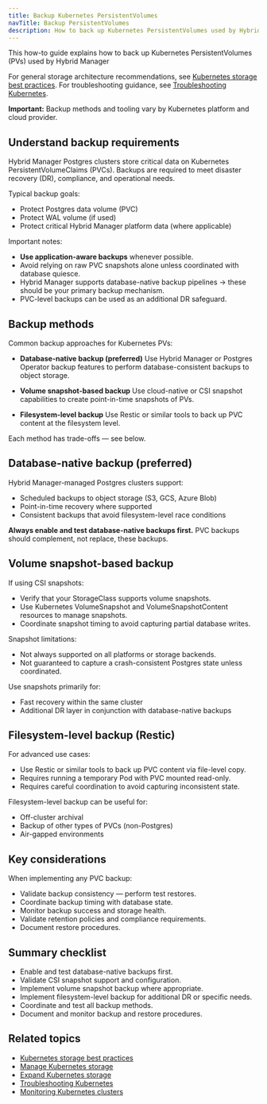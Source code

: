 ```yaml
---
title: Backup Kubernetes PersistentVolumes
navTitle: Backup PersistentVolumes
description: How to back up Kubernetes PersistentVolumes used by Hybrid Manager
---
```


This how-to guide explains how to back up Kubernetes PersistentVolumes (PVs) used by Hybrid Manager

For general storage architecture recommendations, see [Kubernetes storage best practices](/portal/kubernetes/learn/explained/hybrid-manager/storage-best-practices/).
For troubleshooting guidance, see [Troubleshooting Kubernetes](./troubleshooting-on-kubernetes).

**Important:** Backup methods and tooling vary by Kubernetes platform and cloud provider.

## Understand backup requirements

Hybrid Manager Postgres clusters store critical data on Kubernetes PersistentVolumeClaims (PVCs).
Backups are required to meet disaster recovery (DR), compliance, and operational needs.

Typical backup goals:

-   Protect Postgres data volume (PVC)
-   Protect WAL volume (if used)
-   Protect critical Hybrid Manager platform data (where applicable)

Important notes:

-   **Use application-aware backups** whenever possible.
-   Avoid relying on raw PVC snapshots alone unless coordinated with database quiesce.
-   Hybrid Manager supports database-native backup pipelines → these should be your primary backup mechanism.
-   PVC-level backups can be used as an additional DR safeguard.

## Backup methods

Common backup approaches for Kubernetes PVs:

-   **Database-native backup (preferred)**
    Use Hybrid Manager or Postgres Operator backup features to perform database-consistent backups to object storage.

-   **Volume snapshot-based backup**
    Use cloud-native or CSI snapshot capabilities to create point-in-time snapshots of PVs.

-   **Filesystem-level backup**
    Use Restic or similar tools to back up PVC content at the filesystem level.

Each method has trade-offs — see below.

## Database-native backup (preferred)

Hybrid Manager-managed Postgres clusters support:

-   Scheduled backups to object storage (S3, GCS, Azure Blob)
-   Point-in-time recovery where supported
-   Consistent backups that avoid filesystem-level race conditions

**Always enable and test database-native backups first.**
PVC backups should complement, not replace, these backups.

## Volume snapshot-based backup

If using CSI snapshots:

-   Verify that your StorageClass supports volume snapshots.
-   Use Kubernetes VolumeSnapshot and VolumeSnapshotContent resources to manage snapshots.
-   Coordinate snapshot timing to avoid capturing partial database writes.

Snapshot limitations:

-   Not always supported on all platforms or storage backends.
-   Not guaranteed to capture a crash-consistent Postgres state unless coordinated.

Use snapshots primarily for:

-   Fast recovery within the same cluster
-   Additional DR layer in conjunction with database-native backups

## Filesystem-level backup (Restic)

For advanced use cases:

-   Use Restic or similar tools to back up PVC content via file-level copy.
-   Requires running a temporary Pod with PVC mounted read-only.
-   Requires careful coordination to avoid capturing inconsistent state.

Filesystem-level backup can be useful for:

-   Off-cluster archival
-   Backup of other types of PVCs (non-Postgres)
-   Air-gapped environments

## Key considerations

When implementing any PVC backup:

-   Validate backup consistency — perform test restores.
-   Coordinate backup timing with database state.
-   Monitor backup success and storage health.
-   Validate retention policies and compliance requirements.
-   Document restore procedures.

## Summary checklist

-   Enable and test database-native backups first.
-   Validate CSI snapshot support and configuration.
-   Implement volume snapshot backup where appropriate.
-   Implement filesystem-level backup for additional DR or specific needs.
-   Coordinate and test all backup methods.
-   Document and monitor backup and restore procedures.

## Related topics

-   [Kubernetes storage best practices](/portal/kubernetes/learn/explained/hybrid-manager/storage-best-practices/)
-   [Manage Kubernetes storage](./manage-kubernetes-storage)
-   [Expand Kubernetes storage](./expand-kubernetes-storage)
-   [Troubleshooting Kubernetes](./troubleshooting-on-kubernetes)
-   [Monitoring Kubernetes clusters](./monitor-kubernetes-cluster)

